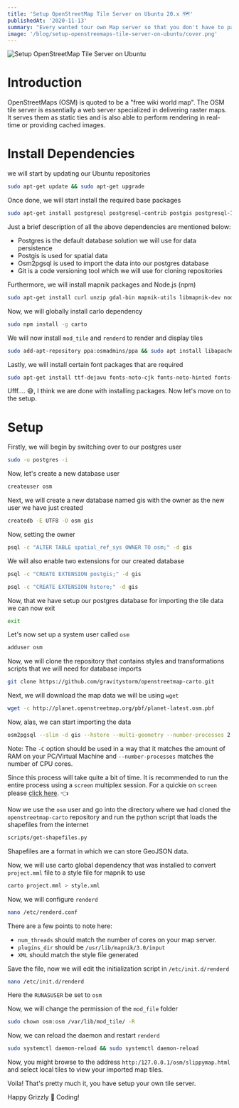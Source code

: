 ```yaml
---
title: 'Setup OpenStreetMap Tile Server on Ubuntu 20.x 🗺'
publishedAt: '2020-11-13'
summary: "Every wanted tour own Map server so that you don't have to pay those hefty unchecked prices from map tile providers; you can do so and have your own server using OpenStreetMaps. In this article, we are going to learn how to setup OpenStreetMaps OSM Carto as a tile server."
image: '/blog/setup-openstreemaps-tile-server-on-ubuntu/cover.png'
---
```


![Setup OpenStreetMap Tile Server on Ubuntu](/blog/setup-openstreemaps-tile-server-on-ubuntu/cover.png)

# Introduction

OpenStreetMaps (OSM) is quoted to be a "free wiki world map". The OSM tile server is essentially a web server specialized in delivering raster maps. It serves them as static ties and is also able to perform rendering in real-time or providing cached images.

# Install Dependencies

we will start by updating our Ubuntu repositories

```bash
sudo apt-get update && sudo apt-get upgrade
```

Once done, we will start install the required base packages

```bash
sudo apt-get install postgresql postgresql-contrib postgis postgresql-10-postgis-2.4 postgresql-10-postgis-2.4-scripts osm2pgsql git
```

Just a brief description of all the above dependencies are mentioned below:

- Postgres is the default database solution we will use for data persistence
- Postgis is used for spatial data
- Osm2pgsql is used to import the data into our postgres database
- Git is a code versioning tool which we will use for cloning repositories

Furthermore, we will install mapnik packages and Node.js (npm)

```bash
sudo apt-get install curl unzip gdal-bin mapnik-utils libmapnik-dev nodejs npm
```

Now, we will globally install carlo dependency

```bash
sudo npm install -g carto
```

We will now install `mod_tile` and `renderd` to render and display tiles

```bash
sudo add-apt-repository ppa:osmadmins/ppa && sudo apt install libapache2-mod-tile renderd
```

Lastly, we will install certain font packages that are required

```bash
sudo apt-get install ttf-dejavu fonts-noto-cjk fonts-noto-hinted fonts-noto-unhinted ttf-unifont
```

Ufff.... 😅, I think we are done with installing packages. Now let's move on to the setup.

# Setup

Firstly, we will begin by switching over to our postgres user

```bash
sudo -u postgres -i
```

Now, let's create a new database user

```bash
createuser osm
```

Next, we will create a new database named gis with the owner as the new user we have just created

```bash
createdb -E UTF8 -O osm gis
```

Now, setting the owner

```bash
psql -c "ALTER TABLE spatial_ref_sys OWNER TO osm;" -d gis
```

We will also enable two extensions for our created database

```bash
psql -c "CREATE EXTENSION postgis;" -d gis
```

```bash
psql -c "CREATE EXTENSION hstore;" -d gis
```

Now, that we have setup our postgres database for importing the tile data we can now exit

```bash
exit
```

Let's now set up a system user called `osm`

```bash
adduser osm
```

Now, we will clone the repository that contains styles and transformations scripts that we will need for database imports

```bash
git clone https://github.com/gravitystorm/openstreetmap-carto.git
```

Next, we will download the map data we will be using `wget`

```bash
wget -c http://planet.openstreetmap.org/pbf/planet-latest.osm.pbf
```

Now, alas, we can start importing the data

```bash
osm2pgsql --slim -d gis --hstore --multi-geometry --number-processes 2 --tag-transform-script /home/osm/openstreetmap-carto/openstreetmap-carto.lua --style /home/osm/openstreetmap-carto/openstreetmap-carto.style -C 12000 planet-latest.osm.pbf
```

Note: The `-C` option should be used in a way that it matches the amount of RAM on your PC/Virtual Machine and `--number-processes` matches the number of CPU cores.

Since this process will take quite a bit of time. It is recommended to run the entire process using a `screen` multiplex session. For a quickie on `screen` please [click here](https://grizzlybit.dev/blog/how-to-use-screen-on-linux-to-detach-and-reattach-your-terminal). 👈

Now we use the `osm` user and go into the directory where we had cloned the `openstreetmap-carto` repository and run the python script that loads the shapefiles from the internet

```bash
scripts/get-shapefiles.py
```

Shapefiles are a format in which we can store GeoJSON data.

Now, we will use carto global dependency that was installed to convert `project.mml` file to a style file for mapnik to use

```bash
carto project.mml > style.xml
```

Now, we will configure `renderd`

```bash
nano /etc/renderd.conf
```

There are a few points to note here:

- `num_threads` should match the number of cores on your map server.
- `plugins_dir` should be `/usr/lib/mapnik/3.0/input`
- `XML` should match the style file generated

Save the file, now we will edit the initialization script in `/etc/init.d/renderd`

```bash
nano /etc/init.d/renderd
```

Here the `RUNASUSER` be set to `osm`

Now, we will change the permission of the `mod_file` folder

```bash
sudo chown osm:osm /var/lib/mod_tile/ -R
```

Now, we can reload the daemon and restart `renderd`

```bash
sudo systemctl daemon-reload && sudo systemctl daemon-reload
```

Now, you might browse to the address `http:/127.0.0.1/osm/slippymap.html` and select local tiles to view your imported map tiles.

Voila! That's pretty much it, you have setup your own tile server.

Happy Grizzly 🐻 Coding!
